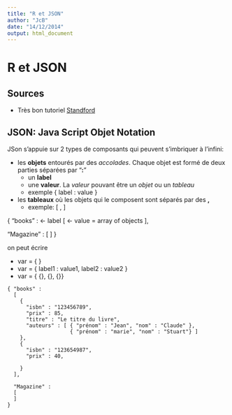 ```yaml
---
title: "R et JSON"
author: "JcB"
date: "14/12/2014"
output: html_document
---
```


R et JSON
=========

Sources
-------

- Très bon tutoriel [Standford](https://class.stanford.edu/courses/DB/JSON/SelfPaced/courseware/ch-json_data/seq-vid-json_introduction/)

JSON: Java Script Objet Notation
--------------------------------

JSon s'appuie sur 2 types de composants qui peuvent s'imbriquer à l'infini:

- les __objets__ entourés par des _accolades_. Chaque objet est formé de deux parties séparées par "__:__"
    - un __label__
    - une __valeur__. La _valeur_ pouvant être un _objet_ ou un _tableau_
    - exemple { label : value }

- les __tableaux__ où les objets qui le composent sont séparés par des __,__
    - exemple: [ , ]

{ "books" :     <- label
  [             <- value = array of objects
  ],
  
  "Magazine" : 
  [
  ]
}

on peut écrire 

- var = { }
- var = { label1 : value1, label2 : value2 }
- var = { {}, {}, {}}

```{}
{ "books" :     
  [   
    {
      "isbn" : "123456789",
      "prix" : 85,
      "titre" : "Le titre du livre",
      "auteurs" : [ { "prénom" : "Jean", "nom" : "Claude" },
                    { "prénom" : "marie", "nom" : "Stuart"} ]
    },
    {
      "isbn" : "123654987",
      "prix" : 40,
      
    }
  ],
  
  "Magazine" : 
  [
  ]
}
```


